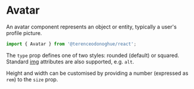 

<Meta of={AvatarStories} />

# Avatar

An avatar component represents an object or entity, typically a user's profile picture.

```javascript
import { Avatar } from '@terenceodonoghue/react';
```

The `type` prop defines one of two styles: rounded (default) or squared. Standard [img](https://developer.mozilla.org/en-US/docs/Web/HTML/Element/img) attributes are also supported, e.g. `alt`.

<Canvas of={AvatarStories.Type} />

Height and width can be customised by providing a number (expressed as `rem`) to the `size` prop.

<Canvas of={AvatarStories.Size} />
